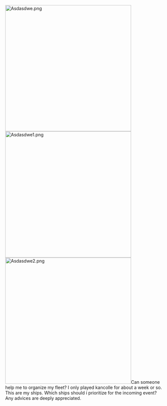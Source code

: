 
[[File:Asdasdwe.png|thumb|400px]][[File:Asdasdwe1.png|thumb|400px]][[File:Asdasdwe2.png|thumb|400px]]Can someone help me to organize my fleet? I only played kancolle for about a week or so. This are my ships. Which ships should i prioritize for the incoming event? Any advices are deeply appreciated.<ac_metadata title="Help? Advices?"> </ac_metadata>